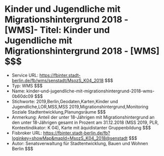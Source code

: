 # Kinder und Jugendliche mit Migrationshintergrund 2018 - [WMS]- Titel: Kinder und Jugendliche mit Migrationshintergrund 2018 - [WMS] $$$
- Service URL: https://fbinter.stadt-berlin.de/fb/wms/senstadt/MsozS_K04_2018 $$$
- Typ: WMS $$$
- Name: kinder-und-jugendliche-mit-migrationshintergrund-2018-wms-0b60dc09 $$$
- Stichworte: 2019,Berlin,Geodaten,Karten,Kinder und Jugendliche,LOR,MSS,MSS 2019,Migrationshintergrund,Monitoring Soziale Stadtentwicklung,Planungsräume $$$
- Anmerkung: Anteil der unter 18-Jährigen mit Migrationshintergrund an den unter 18-Jährigen gesamt in Prozent am 31.12.2018 (MSS 2019, PLR, Kontextindikator: K 04), Karte mit äquidistanter Gruppenbildung $$$
- Fisbroker URL: https://fbinter.stadt-berlin.de/fb?loginkey=showMap&mapId=MsozS_K04_2018@senstadt $$$
- Autor: Senatsverwaltung für Stadtentwicklung, Bauen und Wohnen Berlin $$$
